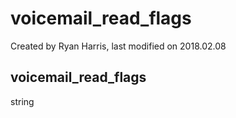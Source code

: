 
# voicemail_read_flags 

 Created by  Ryan Harris, last modified on 2018.02.08

## voicemail_read_flags

string


